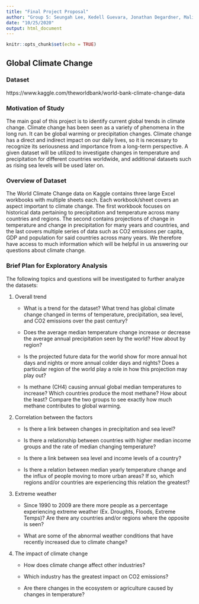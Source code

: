 ```yaml
---
title: "Final Project Proposal"
author: "Group 5: Seungah Lee, Kedell Guevara, Jonathan Degardner, Malik Bulur, Varun Vepa"
date: "10/25/2020"
output: html_document
---
```


```r
knitr::opts_chunk$set(echo = TRUE)
```

## Global Climate Change

### Dataset
https://www.kaggle.com/theworldbank/world-bank-climate-change-data

### Motivation of Study
The main goal of this project is to identify current global trends in climate change. Climate change has been seen as a variety of phenomena in the long run. It can be global warming or precipitation changes. Climate change has a direct and indirect impact on our daily lives, so it is necessary to recognize its seriousness and importance from a long-term perspective. A given dataset will be utilized to investigate changes in temperature and precipitation for different countries worldwide, and additional datasets such as rising sea levels will be used later on.

### Overview of Dataset
The World Climate Change data on Kaggle contains three large Excel workbooks with multiple sheets each. Each workbook/sheet covers an aspect important to climate change. The first workbook focuses on historical data pertaining to precipitation and temperature across many countries and regions. The second contains projections of change in temperature and change in precipitation for many years and countries, and the last covers multiple series of data such as CO2 emissions per capita, GDP and population for said countries across many years. We therefore have access to much information which will be helpful in us answering our questions about climate change.

### Brief Plan for Exploratory Analysis
The following topics and questions will be investigated to further analyze the datasets:

1. Overall trend

    + What is a trend for the dataset? What trend has global climate change changed in terms of temperature, precipitation, sea level, and CO2 emissions over the past century?

    + Does the average median temperature change increase or decrease the average annual precipitation seen by the world? How about by region? 

    + Is the projected future data for the world show for more annual hot days and nights or more annual colder days and nights? Does a particular region of the world play a role in how this projection may play out?

    + Is methane (CH4) causing annual global median temperatures to increase? Which countries produce the most methane? How about the least? Compare the two groups to see exactly how much methane contributes to global warming.

2. Correlation between the factors

    + Is there a link between changes in precipitation and sea level?

    + Is there a relationship between countries with higher median income groups and the rate of median changing temperature?

    + Is there a link between sea level and income levels of a country?

    + Is there a relation between median yearly temperature change and the influx of people moving to more urban areas? If so, which regions and/or countries are experiencing this relation the greatest?

3. Extreme weather

    + Since 1990 to 2009 are there more people as a percentage experiencing extreme weather (Ex. Droughts, Floods, Extreme Temps)? Are there any countries and/or regions where the opposite is seen?

    + What are some of the abnormal weather conditions that have recently increased due to climate change?

4. The impact of climate change

    + How does climate change affect other industries?

    + Which industry has the greatest impact on CO2 emissions?

    + Are there changes in the ecosystem or agriculture caused by changes in temperature?



